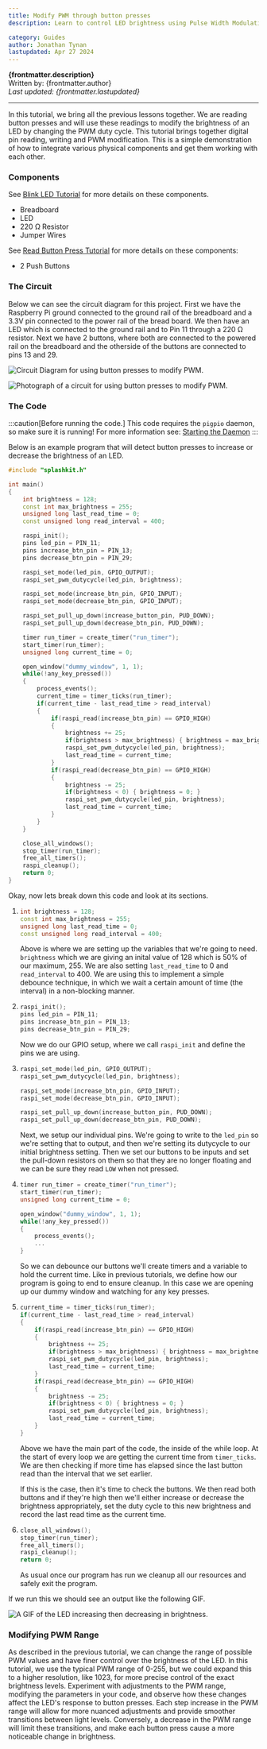```yaml
---
title: Modify PWM through button presses
description: Learn to control LED brightness using Pulse Width Modulation (PWM) by button presses on a Raspberry Pi

category: Guides
author: Jonathan Tynan
lastupdated: Apr 27 2024
---
```



**{frontmatter.description}**  
Written by: {frontmatter.author}  
_Last updated: {frontmatter.lastupdated}_

---

In this tutorial, we bring all the previous lessons together. We are reading button presses and will use these readings to modify the brightness of an LED by changing the PWM duty cycle. This tutorial brings together digital pin reading, writing and PWM modification. This is a simple demonstration of how to integrate various physical components and get them working with each other.

### Components

See [Blink LED Tutorial](/guides/raspberry/0-blink-led/#components) for more details on these components.

- Breadboard
- LED
- 220 Ω Resistor
- Jumper Wires

See [Read Button Press Tutorial](/guides/raspberry/1-read-button-press/#components) for more details on these components:

- 2 Push Buttons

### The Circuit

Below we can see the circuit diagram for this project. First we have the Raspberry Pi ground connected to the ground rail of the breadboard and a 3.3V pin connected to the power rail of the bread board. We then have an LED which is connected to the ground rail and to Pin 11 through a 220 Ω  resistor. Next we have 2 buttons, where both are connected to the powered rail on the breadboard and the otherside of the buttons are connected to pins 13 and 29.

![Circuit Diagram for using button presses to modify PWM.](./images/circuits/pwm_buttons.png)

![Photograph of a circuit for using button presses to modify PWM.](./images/circuits/pwm_buttons_circuit.png)

### The Code

:::caution[Before running the code.]
This code requires the `pigpio` daemon, so make sure it is running! For more information see: [Starting the Daemon](/guides/raspberry/0-blink-led/#starting-the-daemon)
:::

Below is an example program that will detect button presses to increase or decrease the brightness of an LED.
<Tabs syncKey="code-language">
<TabItem label="C++">
  
  ``` cpp
  #include "splashkit.h"

  int main()
  {
      int brightness = 128;
      const int max_brightness = 255;
      unsigned long last_read_time = 0;
      const unsigned long read_interval = 400;

      raspi_init();
      pins led_pin = PIN_11;
      pins increase_btn_pin = PIN_13;
      pins decrease_btn_pin = PIN_29;

      raspi_set_mode(led_pin, GPIO_OUTPUT);
      raspi_set_pwm_dutycycle(led_pin, brightness);

      raspi_set_mode(increase_btn_pin, GPIO_INPUT);
      raspi_set_mode(decrease_btn_pin, GPIO_INPUT);

      raspi_set_pull_up_down(increase_button_pin, PUD_DOWN);
      raspi_set_pull_up_down(decrease_btn_pin, PUD_DOWN);

      timer run_timer = create_timer("run_timer");
      start_timer(run_timer);
      unsigned long current_time = 0;

      open_window("dummy_window", 1, 1);
      while(!any_key_pressed())
      {
          process_events();
          current_time = timer_ticks(run_timer);
          if(current_time - last_read_time > read_interval)
          {
              if(raspi_read(increase_btn_pin) == GPIO_HIGH)
              {
                  brightness += 25;
                  if(brightness > max_brightness) { brightness = max_brightness; }
                  raspi_set_pwm_dutycycle(led_pin, brightness);
                  last_read_time = current_time;
              }
              if(raspi_read(decrease_btn_pin) == GPIO_HIGH)
              {
                  brightness -= 25;
                  if(brightness < 0) { brightness = 0; }
                  raspi_set_pwm_dutycycle(led_pin, brightness);
                  last_read_time = current_time;
              }
          }
      }

      close_all_windows();
      stop_timer(run_timer);
      free_all_timers();
      raspi_cleanup();
      return 0;
  }
  ```

</TabItem>
</Tabs>

Okay, now lets break down this code and look at its sections.

1.
    <Tabs syncKey="code-language">
    <TabItem label="C++">

      ``` cpp
      int brightness = 128;
      const int max_brightness = 255;
      unsigned long last_read_time = 0;
      const unsigned long read_interval = 400;
      ```

    </TabItem>
    </Tabs>

    Above is where we are setting up the variables that we're going to need. `brightness` which we are giving an inital value of 128 which is 50% of our maximum, 255. We are also setting `last_read_time` to 0 and `read_interval` to 400. We are using this to implement a simple debounce technique, in which we wait a certain amount of time (the interval) in a non-blocking manner.
2.
    <Tabs syncKey="code-language">
    <TabItem label="C++">

      ``` cpp
      raspi_init();
      pins led_pin = PIN_11;
      pins increase_btn_pin = PIN_13;
      pins decrease_btn_pin = PIN_29;
      ```

    </TabItem>
    </Tabs>

    Now we do our GPIO setup, where we call `raspi_init` and define the pins we are using.
3.
    <Tabs syncKey="code-language">
    <TabItem label="C++">

      ``` cpp
      raspi_set_mode(led_pin, GPIO_OUTPUT);
      raspi_set_pwm_dutycycle(led_pin, brightness);

      raspi_set_mode(increase_btn_pin, GPIO_INPUT);
      raspi_set_mode(decrease_btn_pin, GPIO_INPUT);

      raspi_set_pull_up_down(increase_button_pin, PUD_DOWN);
      raspi_set_pull_up_down(decrease_btn_pin, PUD_DOWN);
      ```

    </TabItem>
    </Tabs>

    Next, we setup our individual pins. We're going to write to the `led_pin` so we're setting that to output, and then we're setting its dutycycle to our initial brightness setting. Then we set our buttons to be inputs and set the pull-down resistors on them so that they are no longer floating and we can be sure they read `LOW` when not pressed.

4.
    <Tabs syncKey="code-language">
    <TabItem label="C++">

      ``` cpp
      timer run_timer = create_timer("run_timer");
      start_timer(run_timer);
      unsigned long current_time = 0;

      open_window("dummy_window", 1, 1);
      while(!any_key_pressed())
      {
          process_events();
          ...
      }
      ```

    </TabItem>
    </Tabs>

    So we can debounce our buttons we'll create timers and a variable to hold the current time. Like in previous tutorials, we define how our program is going to end to ensure cleanup. In this case we are opening up our dummy window and watching for any key presses.

5.
    <Tabs syncKey="code-language">
    <TabItem label="C++">

      ``` cpp
      current_time = timer_ticks(run_timer);
      if(current_time - last_read_time > read_interval)
      {
          if(raspi_read(increase_btn_pin) == GPIO_HIGH)
          {
              brightness += 25;
              if(brightness > max_brightness) { brightness = max_brightness; }
              raspi_set_pwm_dutycycle(led_pin, brightness);
              last_read_time = current_time;
          }
          if(raspi_read(decrease_btn_pin) == GPIO_HIGH)
          {
              brightness -= 25;
              if(brightness < 0) { brightness = 0; }
              raspi_set_pwm_dutycycle(led_pin, brightness);
              last_read_time = current_time;
          }
      }
      ```

    </TabItem>
    </Tabs>

    Above we have the main part of the code, the inside of the while loop. At the start of every loop we are getting the current time from `timer_ticks`. We are then checking if more time has elapsed since the last button read than the interval that we set earlier.

    If this is the case, then it's time to check the buttons. We then read both buttons and if they're high then we'll either increase or decrease the brightness appropriately, set the duty cycle to this new brightness and record the last read time as the current time.
6.
    <Tabs syncKey="code-language">
    <TabItem label="C++">

      ``` cpp
      close_all_windows();
      stop_timer(run_timer);
      free_all_timers();
      raspi_cleanup();
      return 0;
      ```

    </TabItem>
    </Tabs>

    As usual once our program has run we cleanup all our resources and safely exit the program.

If we run this we should see an output like the following GIF.

![A GIF of the LED increasing then decreasing in brightness.](/gifs/guides/gpio-tutorial-gifs/pwm_button.gif)

### Modifying PWM Range

As described in the previous tutorial, we can change the range of possible PWM values and have finer control over the brightness of the LED. In this tutorial, we use the typical PWM range of 0-255, but we could expand this to a higher resolution, like 1023, for more precise control of the exact brightness levels. Experiment with adjustments to the PWM range, modifying the parameters in your code, and observe how these changes affect the LED's response to button presses. Each step increase in the PWM range will allow for more nuanced adjustments and provide smoother transitions between light levels. Conversely, a decrease in the PWM range will limit these transitions, and make each button press cause a more noticeable change in brightness.
